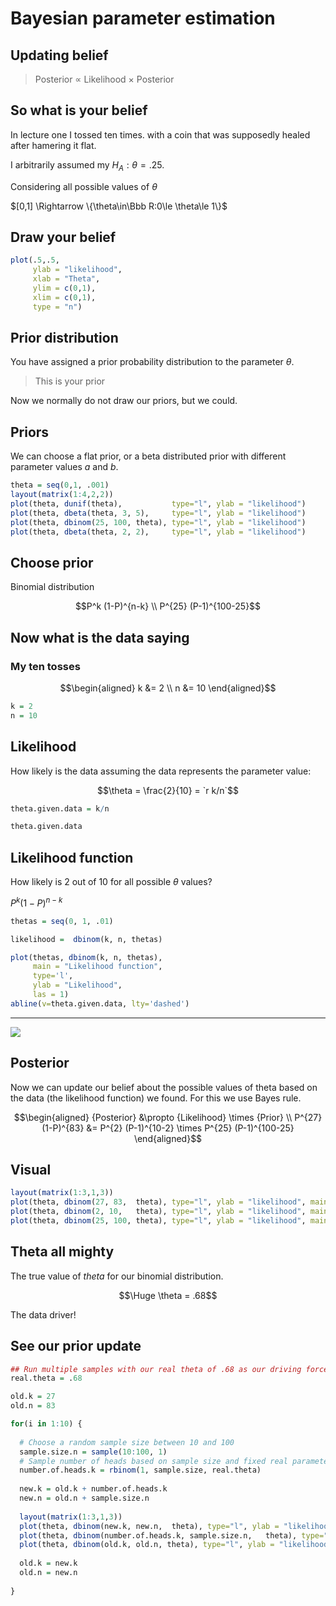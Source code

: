 # Bayesian parameter estimation {.section}

## Updating belief

> Posterior $\propto$ Likelihood $\times$ Posterior

## So what is your belief

In lecture one I tossed ten times. with a coin that was supposedly healed after hamering it flat. 

I arbitrarily assumed my $H_A: \theta=.25$.

Considering all possible values of $\theta$

$[0,1] \Rightarrow  \{\theta\in\Bbb R:0\le \theta\le 1\}$

## Draw your belief

```r
plot(.5,.5, 
     ylab = "likelihood",
     xlab = "Theta",
     ylim = c(0,1),
     xlim = c(0,1),
     type = "n")
```

## Prior distribution

You have assigned a prior probability distribution to the parameter $\theta$.

> This is your prior

Now we normally do not draw our priors, but we could. 

## Priors

We can choose a flat prior, or a beta distributed prior with different parameter values $a$ and $b$.

```r
theta = seq(0,1, .001)
layout(matrix(1:4,2,2))
plot(theta, dunif(theta),           type="l", ylab = "likelihood")
plot(theta, dbeta(theta, 3, 5),     type="l", ylab = "likelihood")
plot(theta, dbinom(25, 100, theta), type="l", ylab = "likelihood")
plot(theta, dbeta(theta, 2, 2),     type="l", ylab = "likelihood")
```

## Choose prior

Binomial distribution

$$P^k (1-P)^{n-k} \\
P^{25} (P-1)^{100-25}$$

## Now what is the data saying

### My ten tosses

$$\begin{aligned}
  k &= 2 \\
  n &= 10
  \end{aligned}$$

```r
k = 2
n = 10
```

## Likelihood

How likely is the data assuming the data represents the parameter value:

$$\theta = \frac{2}{10} = `r k/n`$$
```r
theta.given.data = k/n

theta.given.data
```

## Likelihood function

How likely is 2 out of 10 for all possible $\theta$ values?

$P^k (1-P)^{n-k}$

```r
thetas = seq(0, 1, .01)

likelihood =  dbinom(k, n, thetas)

plot(thetas, dbinom(k, n, thetas),
     main = "Likelihood function",
     type='l', 
     ylab = "Likelihood", 
     las = 1)
abline(v=theta.given.data, lty='dashed')
```

-----

![](../../../../topics/bayes/likelihood_function.gif)

## Posterior

Now we can update our belief about the possible values of theta based on the data (the likelihood function) we found. For this we use Bayes rule.

$$\begin{aligned}
  {Posterior} &\propto {Likelihood} \times {Prior} \\
  P^{27}(1-P)^{83} &= P^{2} (P-1)^{10-2} \times P^{25} (P-1)^{100-25}
  \end{aligned}$$

## Visual

```r
layout(matrix(1:3,1,3))
plot(theta, dbinom(27, 83,  theta), type="l", ylab = "likelihood", main = "Posterior")
plot(theta, dbinom(2, 10,   theta), type="l", ylab = "likelihood", main = "Likelihood")
plot(theta, dbinom(25, 100, theta), type="l", ylab = "likelihood", main = "Prior")
```


## Theta all mighty

The true value of $theta$ for our binomial distribution.

$$\Huge \theta = .68$$

The data driver!

## See our prior update

```r
## Run multiple samples with our real theta of .68 as our driving force.
real.theta = .68

old.k = 27
old.n = 83

for(i in 1:10) {
  
  # Choose a random sample size between 10 and 100
  sample.size.n = sample(10:100, 1)
  # Sample number of heads based on sample size and fixed real parameter value
  number.of.heads.k = rbinom(1, sample.size, real.theta)
  
  new.k = old.k + number.of.heads.k
  new.n = old.n + sample.size.n
  
  layout(matrix(1:3,1,3))
  plot(theta, dbinom(new.k, new.n,  theta), type="l", ylab = "likelihood", main = "Posterior")
  plot(theta, dbinom(number.of.heads.k, sample.size.n,   theta), type="l", ylab = "likelihood", main = "Likelihood")
  plot(theta, dbinom(old.k, old.n, theta), type="l", ylab = "likelihood", main = "Prior")
  
  old.k = new.k
  old.n = new.n
  
}
```

